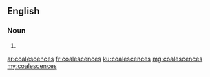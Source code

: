 ==English==

===Noun===
{{head|en|plural}}

# {{plural of|coalescence|lang=en|nocat=1}}

[[ar:coalescences]]
[[fr:coalescences]]
[[ku:coalescences]]
[[mg:coalescences]]
[[my:coalescences]]